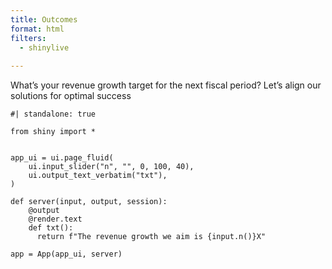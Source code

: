 ```yaml
---
title: Outcomes
format: html
filters:
  - shinylive
  
---
```


What's your revenue growth target for the next fiscal period? Let's align our solutions for optimal success
```shinylive-python
#| standalone: true

from shiny import *


app_ui = ui.page_fluid(
    ui.input_slider("n", "", 0, 100, 40),
    ui.output_text_verbatim("txt"),
)

def server(input, output, session):
    @output
    @render.text
    def txt():
      return f"The revenue growth we aim is {input.n()}X"

app = App(app_ui, server)

```